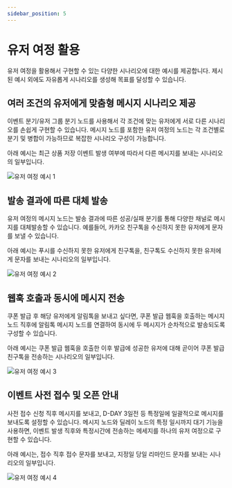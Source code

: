 ```yaml
---
sidebar_position: 5
---
```


# 유저 여정 활용

유저 여정을 활용해서 구현할 수 있는 다양한 시나리오에 대한 예시를 제공합니다. 제시된 예시 외에도 자유롭게 시나리오를 생성해 목표를 달성할 수 있습니다.

## 여러 조건의 유저에게 맞춤형 메시지 시나리오 제공

이벤트 분기/유저 그룹 분기 노드를 사용해서 각 조건에 맞는 유저에게 서로 다른 시나리오를 손쉽게 구현할 수 있습니다.
메시지 노드를 포함한 유저 여정의 노드는 각 조건별로 분기 및 병합이 가능하므로 복잡한 시나리오 구성이 가능합니다.

아래 예시는 최근 상품 저장 이벤트 발생 여부에 따라서 다른 메시지를 보내는 시나리오의 일부입니다.

![유저 여정 예시 1](./img/user_journey_examples_1.png)

## 발송 결과에 따른 대체 발송

유저 여정의 메시지 노드는 발송 결과에 따른 성공/실패 분기를 통해 다양한 채널로 메시지를 대체발송할 수 있습니다.
예를들어, 카카오 친구톡을 수신하지 못한 유저에게 문자를 보낼 수 있습니다.

아래 예시는 푸시를 수신하지 못한 유저에게 친구톡을, 친구톡도 수신하지 못한 유저에게 문자를 보내는 시나리오의 일부입니다.

![유저 여정 예시 2](./img/user_journey_examples_2.png)

## 웹훅 호출과 동시에 메시지 전송

쿠폰 발급 후 해당 유저에게 알림톡을 보내고 싶다면, 쿠폰 발급 웹훅을 호출하는 메시지 노드 직후에 알림톡 메시지 노드를 연결하여
동시에 두 메시지가 순차적으로 발송되도록 구성할 수 있습니다.

아래 예시는 쿠폰 발급 웹훅을 호출한 이후 발급에 성공한 유저에 대해 곧이어 쿠폰 발급 친구톡을 전송하는 시나리오의 일부입니다.

![유저 여정 예시 3](./img/user_journey_examples_3.png)

## 이벤트 사전 접수 및 오픈 안내

사전 접수 신청 직후 메시지를 보내고, D-DAY 3일전 등 특정일에 일괄적으로 메시지를 보내도록 설정할 수 있습니다.
메시지 노드와 딜레이 노드의 특정 일시까지 대기 기능을 사용하면, 이벤트 발생 직후와 특정시간에 전송하는 메세지를 하나의 유저 여정으로 구현할 수 있습니다.

아래 예시는, 접수 직후 접수 문자를 보내고, 지정일 당일 리마인드 문자를 보내는 시나리오의 일부입니다.

![유저 여정 예시 4](./img/user_journey_examples_4.png)
